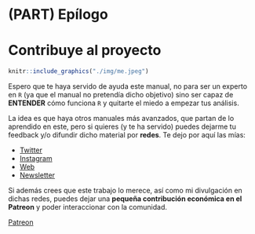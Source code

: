 # (PART) Epílogo {-}

# Contribuye al proyecto {#contribuye}

```r
knitr::include_graphics("./img/me.jpeg")
```

Espero que te haya servido de ayuda este manual, no para ser un experto en `R` (ya que el manual no pretendía dicho objetivo) sino ser capaz de **ENTENDER** cómo funciona `R` y quitarte el miedo a empezar tus análisis.

La idea es que haya otros manuales más avanzados, que partan de lo aprendido en este, pero si quieres (y te ha servido) puedes dejarme tu feedback y/o difundir dicho material por **redes**. Te dejo por aquí las mías:

* [Twitter](https://twitter.com/dadosdelaplace)
* [Instagram](https://instagram.com/javieralvarezliebana)
* [Web](https://dadosdelaplace.com)
* [Newsletter](https://cartasdelaplace.substack.com)

Si además crees que este trabajo lo merece, así como mi divulgación en dichas redes, puedes dejar una **pequeña contribución económica en el Patreon** y poder interaccionar con la comunidad.

[Patreon](https://patreon.com/dadosdelaplace)




